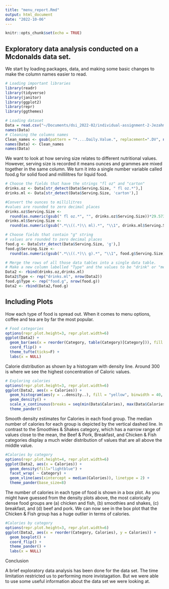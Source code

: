 ```yaml
---
title: "menu_report.Rmd"
output: html_document
date: "2022-10-06"
---
```


```r
knitr::opts_chunk$set(echo = TRUE)
```



## Exploratory data analysis conducted on a Mcdonalds data set. 


We start by loading packages, data, and making some basic changes to make the column names easier to read.

```r
# Loading important libraries
library(readr)
library(tidyverse)
library(janitor)
library(ggplot2)
library(repr)
library(ggthemes)
```

```r
# Loading dataset
Data = read.csv("~/Documents/dsi_2022-02/individual-assignment-2-Jezahmoud/data/menu.csv", header=T) 
names(Data)
# Cleaning the columns names
Clean_names <- gsub(pattern = "*....Daily.Value.", replacement=".DV", names(Data)) 
names(Data) <- Clean_names
names(Data)
```


We want to look at how serving size relates to different nutritional values. However, serving size is recorded it means ounces and grammes are mixed together in the same column. We turn it into a single number variable called food.g for solid food and millilitres for liquid food. 

```r
# Choose the fields that have the strings "fl oz" and "carton"
drinks.oz <- Data[str_detect(Data$Serving.Size, " fl oz.*"),]
drinks.ml <- Data[str_detect(Data$Serving.Size, 'carton'),]

#Convert the ounces to millilitres
#values are rounded to zero decimal places
drinks.oz$Serving.Size <- 
  round(as.numeric(gsub(" fl oz.*", "", drinks.oz$Serving.Size))*29.5735,0)
drinks.ml$Serving.Size <- 
  round(as.numeric(gsub(".*\\((.*)\\ ml).*", "\\1", drinks.ml$Serving.Size)),0)

# Choose fields that contain "g" string
# values are rounded to zero decimal places
food.g <- Data[str_detect(Data$Serving.Size, 'g'),] 
food.g$Serving.Size <- 
  round(as.numeric(gsub(".*\\((.*)\\ g).*", "\\1", food.g$Serving.Size)),0)

# Merge the rows of all those data tables into a single data table.
# Make a new column labelled "Type" and the values to be "drink" or "meal."
Data2 <- rbind(drinks.oz,drinks.ml)
Data2$Type <- rep("drinks.ml", nrow(Data2))
food.g$Type <- rep("food.g", nrow(food.g))
Data2 <- rbind(Data2,food.g)

```

## Including Plots


How each type of food is spread out. When it comes to menu options, coffee and tea are by far the most popular.

```r
# Food categories
options(repr.plot.height=3, repr.plot.width=6)
ggplot(Data2) +
  geom_bar(aes(x = reorder(Category, table(Category)[Category])), fill = "lightblue") +
  coord_flip() +
  theme_tufte(ticks=F) +
  labs(x = NULL)
```

Calorie distribution as shown by a histogram with density line. Around 300 is where we see the highest concentration of Caloric values.

```r
# Exploring calories
options(repr.plot.height=3, repr.plot.width=6)
ggplot(Data2, aes(x = Calories)) +
  geom_histogram(aes(y = ..density..), fill = "yellow", binwidth = 40, color="gray") + 
  geom_density() +
  scale_x_continuous(breaks = seq(min(Data$Calories), max(Data$Calories), by = 200)) +
  theme_pander()
```


Smooth density estimates for Calories in each food group. The median number of calories for each group is depicted by the vertical dashed line. In contrast to the Smoothies & Shakes category, which has a narrow range of values close to the mean, the Beef & Pork, Breakfast, and Chicken & Fish categories display a much wider distribution of values that are all above the middle value.

```r
#Calories by category
options(repr.plot.height=4, repr.plot.width=6)
ggplot(Data2, aes(x = Calories)) + 
  geom_density(fill="lightblue") +
  facet_wrap( ~ Category) +
  geom_vline(aes(xintercept = median(Calories)), linetype = 2) +
  theme_pander(base_size=8)
```

The number of calories in each type of food is shown in a box plot. As you might have guessed from the density plots above, the most calorically dense food groups are (a) chicken and fish, (b) smoothies and shakes, (c) breakfast, and (d) beef and pork. We can now see in the box plot that the Chicken & Fish group has a huge outlier in terms of calories.

```r
#Calories by category
options(repr.plot.height=3, repr.plot.width=6)
ggplot(Data2, aes(x = reorder(Category, Calories), y = Calories)) +
  geom_boxplot() +
  coord_flip() +
  theme_pander() +
  labs(x = NULL)

```

Conclusion

A brief exploratory data analysis has been done for the data set. The time limitation restricted us to performing more invistagation. But we were able to use some useful information about the data set we were looking at.
